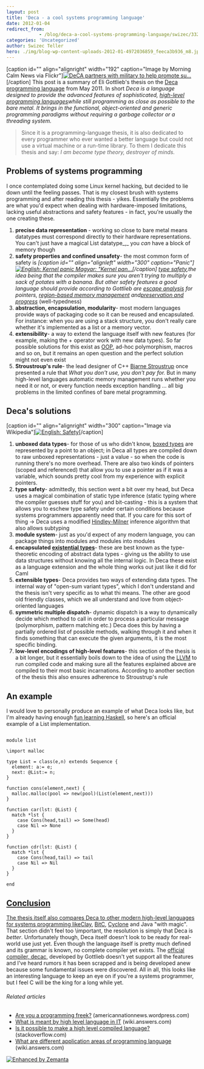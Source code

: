 ```yaml
---
layout: post
title: 'Deca - a cool systems programming language'
date: 2012-01-04
redirect_from: 
            - /blog/deca-a-cool-systems-programming-language/swizec/3323
categories: 'Uncategorized'
author: Swizec Teller
hero: ./img/blog-wp-content-uploads-2012-01-4972036859_feeca3b936_m8.jpg
---
```

\[caption id="" align="alignright" width="192" caption="Image by Morning Calm News via Flickr"][![DeCA partners with military to help promote su...](./img/blog-wp-content-uploads-2012-01-4972036859_feeca3b936_m8.jpg "DeCA partners with military to help promote su...")](http://www.flickr.com/photos/28486074@N08/4972036859)\[/caption] This post is a summary of Eli Gottlieb's thesis on the [Deca programming language](http://decac.googlecode.com/files/Deca%20Thesis.pdf) from May 2011. In short _Deca is a language designed to provide the advanced features of sophisticated, [high-level programming languages](http://en.wikipedia.org/wiki/High-level_programming_language "High-level programming language")while still programming as close as possible to the bare metal. It brings in the functional, object-oriented and generic programming paradigms without requiring a garbage collector or a threading system._

> Since it is a programming-language thesis, it is also dedicated to every programmer who ever wanted a better language but could not use a virtual machine or a run-time library. To them I dedicate this thesis and say: _I am become type theory, destroyer of minds._

## Problems of systems programming

I once contemplated doing some Linux kernel hacking, but decided to lie down until the feeling passes. That is my closest brush with systems programming and after reading this thesis - yikes. Essentially the problems are what you'd expect when dealing with hardware-imposed limitations, lacking useful abstractions and safety features - in fact, you're usually the one creating these.

1. **precise data representation** - working so close to bare metal means datatypes must correspond directly to their hardware representations. You can't just have a magical List datatype_,_ you _can_ have a block of memory though
2. **safety properties and confined unsafety**- the most common form of safety is _\[caption id="" align="alignleft" width="300" caption="Panic"][![English: Kernel panic Magyar: "Kernel pan...](./img/blog-wp-content-uploads-2012-01-300px-Kernel-panic6.jpg 'English: Kernel panic Magyar: "Kernel pan...')](http://commons.wikipedia.org/wiki/File:Kernel-panic.jpg)\[/caption] [type safety](http://en.wikipedia.org/wiki/Type_safety "Type safety"),_the idea being that the compiler makes sure you aren't trying to multiply a sack of potates with a banana. But other safety features a good language should provide according to Gottlieb are _[escape analysis](http://en.wikipedia.org/wiki/Escape_analysis)_ for pointers, _[region-based memory management](http://en.wikipedia.org/wiki/Region-based_memory_management "Region-based memory management")_ and_[preservation and progress](http://en.wikipedia.org/wiki/Type_safety#Definitions)_ (well-typedness)
3. **abstraction, encapsulation, modularity**- most modern languages provide ways of packaging code so it can be reused and encapsulated. For instance: when you are using a stack structure, you don't really care whether it's implemented as a list or a memory vector.
4. **extensibility**- a way to extend the language itself with new features (for example, making the + operator work with new data types). So far possible solutions for this exist as [OOP](http://en.wikipedia.org/wiki/Object-oriented_programming "Object-oriented programming"), ad-hoc polymorphism, macros and so on, but it remains an open question and the perfect solution might not even exist
5. **Stroustroup's rule**- the lead designer of C++ [Bjarne Stroustrup](http://www.research.att.com/~bs/homepage.html "Bjarne Stroustrup") once presented a rule that _What you don't use, you don't pay for._ But in many high-level languages automatic memory management runs whether you need it or not, or every function needs exception handling ... all big problems in the limited confines of bare metal programming.

## Deca's solutions

\[caption id="" align="alignright" width="300" caption="Image via Wikipedia"][![English: Safety](./img/blog-wp-content-uploads-2012-01-300px-Safety6.jpg "English: Safety")](http://commons.wikipedia.org/wiki/File:Safety.JPG)\[/caption]

1. **unboxed data types**- for those of us who didn't know, [boxed types](http://www.haskell.org/ghc/docs/latest/html/users_guide/primitives.html) are represented by a point to an object; in Deca all types are compiled down to raw unboxed representations - just a value - so when the code is running there's no more overhead. There are also two kinds of pointers (scoped and referenced) that allow you to use a pointer as if it was a variable, which sounds pretty cool from my experience with explicit pointers.
2. **type safety**- admittedly, this section went a bit over my head, but Deca uses a magical combination of static type inference (static typing where the compiler guesses stuff for you) and bit-casting - this is a system that allows you to eschew type safety under certain conditions because systems programmers apparently need that. If you care for this sort of thing -> Deca uses a modified [Hindley-Milner](http://en.wikipedia.org/wiki/Type_inference "Type inference") inference algorithm that also allows subtyping
3. **module system**- just as you'd expect of any modern language, you can package things into modules and modules into modules
4. **encapsulated [existential types](http://en.wikipedia.org/wiki/Type_system "Type system")**- these are best known as the type-theoretic encoding of abstract data types - giving us the ability to use data structures without knowing all the internal logic. In Deca these exist as a language extension and the whole thing works out just like it did for Caml
5. **extensible types**- Deca provides two ways of extending data types. The internal way of "open-sum variant types", which I don't understand and the thesis isn't very specific as to what thi means. The other are good old friendly classes, which we all understand and love from object-oriented languages
6. **symmetric multiple dispatch**- dynamic dispatch is a way to dynamically decide which method to call in order to process a particular message (polymorphism, pattern matching etc.) Deca does this by having a partially ordered list of possible methods, walking through it and when it finds something that can execute the given arguments, it is the most specific binding.
7. **low-level encodings of high-level features**- this section of the thesis is a bit longer, but it essentially boils down to the idea of using the [LLVM](http://en.wikipedia.org/wiki/LLVM) to run compiled code and making sure all the features explained above are compiled to their most basic incarnations. According to another section of the thesis this also ensures adherence to Stroustrup's rule

## An example

I would love to personally produce an example of what Deca looks like, but I'm already having enough [fun learning Haskell](http://swizec.com/blog/learning-me-a-haskell/swizec/3272 "Learning me a Haskell"), so here's an official example of a List implementation.

```

module list

\import malloc

type List = class(e,n) extends Sequence {
  element: a:= e;
  next: @List:= n;
}

function cons(element,next) {
  malloc.malloc(pool => new(pool)(List(element,next)))
}

function car(lst: @List) {
  match *lst {
    case Cons(head,tail) => Some(head)
    case Nil => None
  }
}

function cdr(lst: @List) {
  match *lst {
    case Cons(head,tail) => tail
    case Nil => Nil
  }
}

end
```

## [Conclusion](<>)

[The thesis itself also compares Deca to other modern high-level languages for systems programming like](<>)[Clay](http://lambda-the-ultimate.org/node/4023), [BitC](http://www.bitc-lang.org/ "BitC"), [Cyclone](http://en.wikipedia.org/wiki/Cyclone_programming_language) and Java "with magic". That section didn't feel too \\important, the resolution is simply that Deca is _better_. Unfortunately though, Deca itself doesn't look to be ready for real-world use just yet. Even though the language itself is pretty much defined and its grammar is known, no complete compiler yet exists. The [official compiler, decac,](http://code.google.com/p/decac/) developed by Gottlieb doesn't yet support all the features and I've heard rumors it has been scrapped and is being developed anew because some fundamental issues were discovered. All in all, this looks like an interesting language to keep an eye on if you're a systems programmer, but I feel C will be the king for a long while yet.

###### Related articles

- [Are you a programming freek?](http://americannationnews.wordpress.com/2012/01/02/are-you-a-programming-freek/) (americannationnews.wordpress.com)
- [What is meant by high level language in IT](http://wiki.answers.com/Q/What_is_meant_by_high_level_language_in_IT) (wiki.answers.com)
- [Is it possible to make a high level compiled language?](http://stackoverflow.com/questions/8697033/is-it-possible-to-make-a-high-level-compiled-language) (stackoverflow.com)
- [What are different application areas of programming language](http://wiki.answers.com/Q/What_are_different_application_areas_of_programming_language) (wiki.answers.com)

[![Enhanced by Zemanta](http://img.zemanta.com/zemified_e.png?x-id=da758ab3-ef49-445c-82e5-d0740a42b9a2)](http://www.zemanta.com/ "Enhanced by Zemanta")